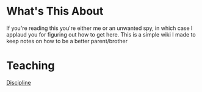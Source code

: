 = What's This About =
If you're reading this you're either me or an unwanted spy, in which case I applaud you for figuring out how to get here. 
This is a simple wiki I made to keep notes on how to be a better parent/brother


= Teaching =
[[./teaching.wiki#Discipline|Discipline]]
